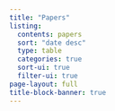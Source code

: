 ```yaml
---
title: "Papers"
listing:
  contents: papers
  sort: "date desc"
  type: table
  categories: true
  sort-ui: true
  filter-ui: true
page-layout: full
title-block-banner: true
---
```

